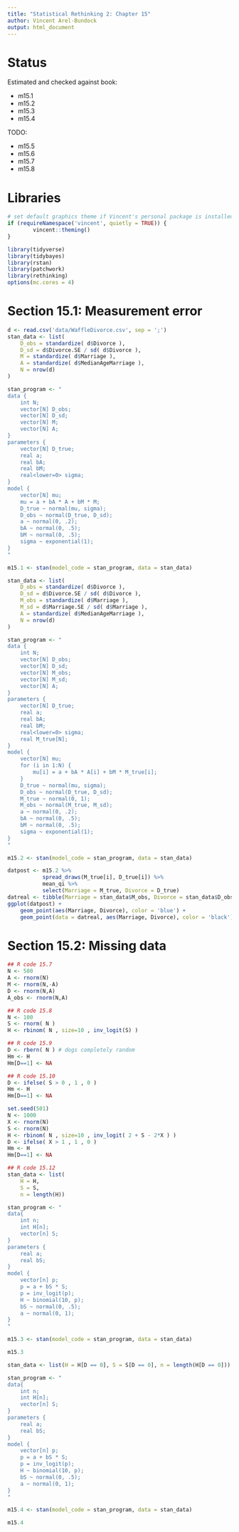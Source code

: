 ```yaml
---
title: "Statistical Rethinking 2: Chapter 15"
author: Vincent Arel-Bundock
output: html_document
---
```


# Status

Estimated and checked against book:

* m15.1
* m15.2
* m15.3
* m15.4

TODO:

* m15.5
* m15.6
* m15.7
* m15.8

# Libraries

```r
# set default graphics theme if Vincent's personal package is installed
if (requireNamespace('vincent', quietly = TRUE)) {
        vincent::theming()
}
```

```r
library(tidyverse)
library(tidybayes)
library(rstan)
library(patchwork)
library(rethinking)
options(mc.cores = 4)
```

# Section 15.1: Measurement error

```r
d <- read.csv('data/WaffleDivorce.csv', sep = ';')
stan_data <- list(
    D_obs = standardize( d$Divorce ),
    D_sd = d$Divorce.SE / sd( d$Divorce ),
    M = standardize( d$Marriage ),
    A = standardize( d$MedianAgeMarriage ),
    N = nrow(d)
)

stan_program <- "
data {
    int N;
    vector[N] D_obs;
    vector[N] D_sd;
    vector[N] M;
    vector[N] A;
}
parameters {
    vector[N] D_true;
    real a;
    real bA;
    real bM;
    real<lower=0> sigma;
}
model {
    vector[N] mu;
    mu = a + bA * A + bM * M;
    D_true ~ normal(mu, sigma);
    D_obs ~ normal(D_true, D_sd);
    a ~ normal(0, .2);
    bA ~ normal(0, .5);
    bM ~ normal(0, .5);
    sigma ~ exponential(1);
}
"

m15.1 <- stan(model_code = stan_program, data = stan_data)
```

```r
stan_data <- list(
    D_obs = standardize( d$Divorce ),
    D_sd = d$Divorce.SE / sd( d$Divorce ),
    M_obs = standardize( d$Marriage ),
    M_sd = d$Marriage.SE / sd( d$Marriage ),
    A = standardize( d$MedianAgeMarriage ),
    N = nrow(d)
)

stan_program <- "
data {
    int N;
    vector[N] D_obs;
    vector[N] D_sd;
    vector[N] M_obs;
    vector[N] M_sd;
    vector[N] A;
}
parameters {
    vector[N] D_true;
    real a;
    real bA;
    real bM;
    real<lower=0> sigma;
    real M_true[N];
}
model {
    vector[N] mu;
    for (i in 1:N) {
        mu[i] = a + bA * A[i] + bM * M_true[i];
    }
    D_true ~ normal(mu, sigma);
    D_obs ~ normal(D_true, D_sd);
    M_true ~ normal(0, 1);
    M_obs ~ normal(M_true, M_sd);
    a ~ normal(0, .2);
    bA ~ normal(0, .5);
    bM ~ normal(0, .5);
    sigma ~ exponential(1);
}
"

m15.2 <- stan(model_code = stan_program, data = stan_data)
```

```r
datpost <- m15.2 %>%
           spread_draws(M_true[i], D_true[i]) %>%
           mean_qi %>%
           select(Marriage = M_true, Divorce = D_true)
datreal <- tibble(Marriage = stan_data$M_obs, Divorce = stan_data$D_obs)
ggplot(datpost) +
    geom_point(aes(Marriage, Divorce), color = 'blue') +
    geom_point(data = datreal, aes(Marriage, Divorce), color = 'black')
```

# Section 15.2: Missing data

```r

## R code 15.7
N <- 500
A <- rnorm(N)
M <- rnorm(N,-A)
D <- rnorm(N,A)
A_obs <- rnorm(N,A)

## R code 15.8
N <- 100
S <- rnorm( N )
H <- rbinom( N , size=10 , inv_logit(S) )

## R code 15.9
D <- rbern( N ) # dogs completely random
Hm <- H
Hm[D==1] <- NA

## R code 15.10
D <- ifelse( S > 0 , 1 , 0 )
Hm <- H
Hm[D==1] <- NA

set.seed(501)
N <- 1000
X <- rnorm(N)
S <- rnorm(N)
H <- rbinom( N , size=10 , inv_logit( 2 + S - 2*X ) )
D <- ifelse( X > 1 , 1 , 0 )
Hm <- H
Hm[D==1] <- NA

## R code 15.12
stan_data <- list(
    H = H,
    S = S,
    n = length(H))

stan_program <- "
data{
    int n;
    int H[n];
    vector[n] S;
}
parameters {
    real a;
    real bS;
}
model {
    vector[n] p;
    p = a + bS * S;
    p = inv_logit(p);
    H ~ binomial(10, p);
    bS ~ normal(0, .5);
    a ~ normal(0, 1);
}
"

m15.3 <- stan(model_code = stan_program, data = stan_data)
```

```r
m15.3
```

```r
stan_data <- list(H = H[D == 0], S = S[D == 0], n = length(H[D == 0]))

stan_program <- "
data{
    int n;
    int H[n];
    vector[n] S;
}
parameters {
    real a;
    real bS;
}
model {
    vector[n] p;
    p = a + bS * S;
    p = inv_logit(p);
    H ~ binomial(10, p);
    bS ~ normal(0, .5);
    a ~ normal(0, 1);
}
"

m15.4 <- stan(model_code = stan_program, data = stan_data)
```

```r
m15.4
```
